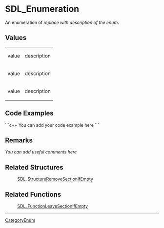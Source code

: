 <!-- pragma section-numbers off -->
<!-- pragma disable-camelcase -->

= SDL_Enumeration =
An enumeration of ''replace with description of the enum''.


<!-- Remove this comment from the new Enum page when creating page.  
To automatically show Values content from this page on a function page place the following markup in the Remarks section of the related function(s), where enumeration is replaced by the actual enumeration name:
<<Include(SDL_enumeration, , , from="== Values ==", to="== Code Examples ==")>> -->

== Values ==
{|
|value
|description
|-
|value
|description
|-
|value
|description
|}

== Code Examples ==
```c++
You can add your code example here
```

== Remarks ==
''You can add useful comments here''

== Related Structures ==
:[[SDL_StructureRemoveSectionIfEmpty]]

== Related Functions ==
:[[SDL_FunctionLeaveSectionIfEmpty]]

----
[[CategoryEnum]]
